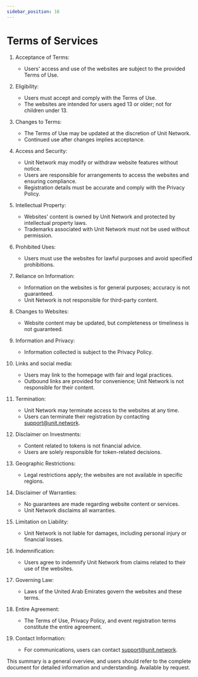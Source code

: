 ```yaml
---
sidebar_position: 16
---
```


# Terms of Services

1. Acceptance of Terms:
   - Users' access and use of the websites are subject to the provided Terms of Use.
2. Eligibility:
   - Users must accept and comply with the Terms of Use.
   - The websites are intended for users aged 13 or older; not for children under 13.
3. Changes to Terms:
   - The Terms of Use may be updated at the discretion of Unit Network.
   - Continued use after changes implies acceptance.
4. Access and Security:
   - Unit Network may modify or withdraw website features without notice.
   - Users are responsible for arrangements to access the websites and ensuring compliance.
   - Registration details must be accurate and comply with the Privacy Policy.
5. Intellectual Property:
   - Websites' content is owned by Unit Network and protected by intellectual property laws.
   - Trademarks associated with Unit Network must not be used without permission.
6. Prohibited Uses:
   - Users must use the websites for lawful purposes and avoid specified prohibitions.
7. Reliance on Information:
   - Information on the websites is for general purposes; accuracy is not guaranteed.
   - Unit Network is not responsible for third-party content.
8. Changes to Websites:
   - Website content may be updated, but completeness or timeliness is not guaranteed.
9. Information and Privacy:
   - Information collected is subject to the Privacy Policy.
10. Links and social media:

    - Users may link to the homepage with fair and legal practices.
    - Outbound links are provided for convenience; Unit Network is not responsible for their content.

11. Termination:

    - Unit Network may terminate access to the websites at any time.
    - Users can terminate their registration by contacting support@unit.network.

12. Disclaimer on Investments:

    - Content related to tokens is not financial advice.
    - Users are solely responsible for token-related decisions.

13. Geographic Restrictions:

    - Legal restrictions apply; the websites are not available in specific regions.

14. Disclaimer of Warranties:

    - No guarantees are made regarding website content or services.
    - Unit Network disclaims all warranties.

15. Limitation on Liability:

    - Unit Network is not liable for damages, including personal injury or financial losses.

16. Indemnification:

    - Users agree to indemnify Unit Network from claims related to their use of the websites.

17. Governing Law:

    - Laws of the United Arab Emirates govern the websites and these terms.

18. Entire Agreement:

    - The Terms of Use, Privacy Policy, and event registration terms constitute the entire agreement.

19. Contact Information:

    - For communications, users can contact support@unit.network.

This summary is a general overview, and users should refer to the complete document for detailed information and understanding. Available by request.

